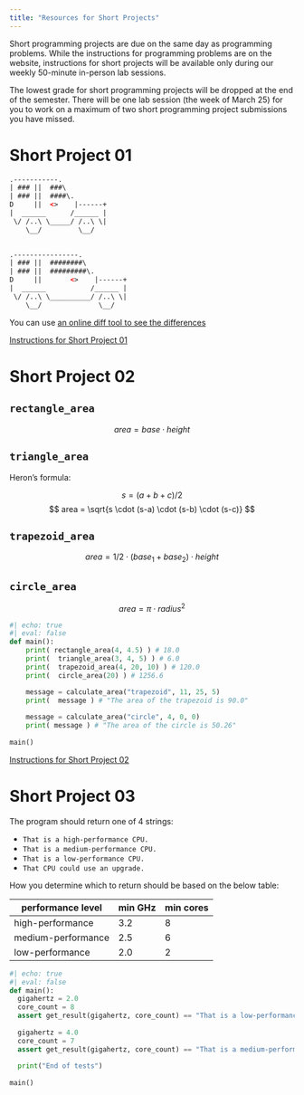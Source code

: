 ```yaml
---
title: "Resources for Short Projects"
---
```


Short programming projects are due on the same day as programming problems. While the instructions for programming problems are on the website, instructions for short projects will be available only during our weekly 50-minute in-person lab sessions. 

The lowest grade for short programming projects will be dropped at the end of the semester. There will be one lab session (the week of March 25) for you to work on a maximum of two short programming project submissions you have missed.

# Short Project 01

```html
.-----------.
| ### ||  ###\
| ### ||  ####\.
D     ||  <>    |------+
|  ______      /______ |
 \/ /..\ \_____/ /..\ \|
    \__/         \__/
  

.----------------.
| ### ||  ########\
| ### ||  #########\.
D     ||       <>    |------+
|  ______           /______ |
 \/ /..\ \__________/ /..\ \|
    \__/              \__/
```

You can use [an online diff tool to see the differences](https://www.diffchecker.com/osXlvMhn/)

[Instructions for Short Project 01](https://adrianapicoral.com/csc-110/Hn8N68xZ5n.html)

# Short Project 02


## `rectangle_area`

$$
area = base \cdot height
$$

## `triangle_area`

Heron's formula:

$$
s = (a + b + c) / 2 
$$
$$
area = \sqrt{s \cdot (s-a) \cdot (s-b) \cdot (s-c)}
$$

## `trapezoid_area`

$$
area = {1/2} \cdot (base_1 + base_2) \cdot height
$$

## `circle_area`


$$
area = \pi \cdot radius^2
$$

```python
#| echo: true
#| eval: false
def main():
    print( rectangle_area(4, 4.5) ) # 18.0
    print(  triangle_area(3, 4, 5) ) # 6.0
    print(  trapezoid_area(4, 20, 10) ) # 120.0
    print(  circle_area(20) ) # 1256.6

    message = calculate_area("trapezoid", 11, 25, 5)
    print(  message ) # "The area of the trapezoid is 90.0"
    
    message = calculate_area("circle", 4, 0, 0)
    print( message ) # "The area of the circle is 50.26"
  
main()
```

[Instructions for Short Project 02](https://adrianapicoral.com/csc-110/G5xX56zeMl.html)

# Short Project 03

The program should return one of 4 strings:

* `That is a high-performance CPU.`
* `That is a medium-performance CPU.`
* `That is a low-performance CPU.`
* `That CPU could use an upgrade.`

How you determine which to return should be based on the below table:

| performance level  | min GHz  | min cores  |
|---|---|---|
| high-performance  |  3.2 | 8  |
| medium-performance  |  2.5 | 6  |
| low-performance  | 2.0  |  2 |

```python
#| echo: true
#| eval: false
def main():
  gigahertz = 2.0
  core_count = 8
  assert get_result(gigahertz, core_count) == "That is a low-performance CPU."
  
  gigahertz = 4.0
  core_count = 7
  assert get_result(gigahertz, core_count) == "That is a medium-performance CPU."
  
  print("End of tests")
  
main()
```

